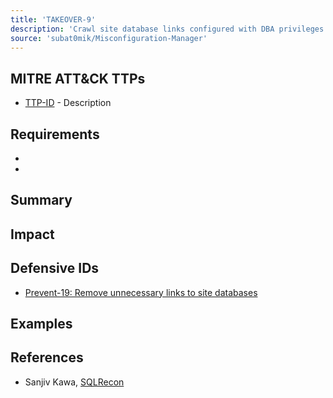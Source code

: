 ```yaml
---
title: 'TAKEOVER-9'
description: 'Crawl site database links configured with DBA privileges'
source: 'subat0mik/Misconfiguration-Manager'
---
```



## MITRE ATT&CK TTPs
- [TTP-ID](https://attack.mitre.org/LINK) - Description

## Requirements
-
-

## Summary

## Impact

## Defensive IDs
- [Prevent-19: Remove unnecessary links to site databases](../../../defense-techniques/PREVENT/PREVENT-19/prevent-19_description)

## Examples


## References
- Sanjiv Kawa, [SQLRecon](https://github.com/skahwah/SQLRecon)